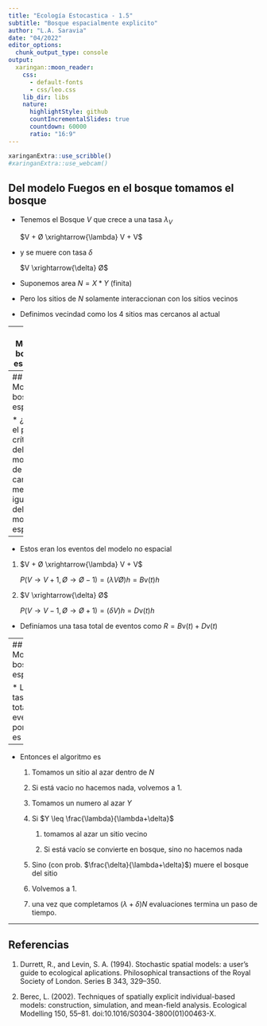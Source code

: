 ```yaml
---
title: "Ecología Estocastica - 1.5"
subtitle: "Bosque espacialmente explicito"
author: "L.A. Saravia"
date: "04/2022"
editor_options:
  chunk_output_type: console
output:
  xaringan::moon_reader:
    css:
      - default-fonts
      - css/leo.css
    lib_dir: libs
    nature:
      highlightStyle: github
      countIncrementalSlides: true
      countdown: 60000
      ratio: "16:9"
---
```


```r
xaringanExtra::use_scribble()
#xaringanExtra::use_webcam()
```
## Del modelo Fuegos en el bosque tomamos el bosque

* Tenemos el Bosque $V$ que crece a una tasa $\lambda_V$ 

  $V + Ø \xrightarrow{\lambda} V + V$

* y se muere con tasa $\delta$

  $V \xrightarrow{\delta} Ø$

* Suponemos area $N = X*Y$  (finita) 

* Pero los sitios de $N$ solamente interaccionan con los sitios vecinos
  
* Definimos vecindad como los 4 sitios mas cercanos al actual

---
## Modelo bosque espacial

* Si suponemos que todos los sitios estan en contacto, llamado modelo de campo medio

* Tenemos un crecimiento logístico igual al modelo SIS

  $\frac{dV}{dt} = -\delta_V  V + \lambda_V V (N-V)$

* Tenemos  $V^*_0 =0 , \qquad V^*_1 =N - \frac{\delta}{\lambda}$

* Definimos $\mu = \frac{\delta}{\lambda}$ y tenemos un punto crítico

<img src="Images/BifurcationV.jpg" width="40%"/>


---
## Modelo bosque espacial

* ¿Será el punto crítico del modelo de campo medio igual al del modelo espacial?

--

* Estos eran los eventos del modelo no espacial 

1. $V + Ø \xrightarrow{\lambda} V + V$

    $P(V \to V+1, Ø \to Ø-1 ) = (\lambda V Ø )h = B\textrm{v}(t)h$ 

1. $V \xrightarrow{\delta} Ø$

    $P(V \to V-1, Ø \to Ø+1) = (\delta V)h = D\textrm{v}(t)h$

* Definíamos una tasa total de eventos como $R=B\textrm{v}(t)+D\textrm{v}(t)$

---
## Modelo bosque espacial

* La tasa total de eventos por sitio es $\lambda+\delta$

--

* Entonces el algoritmo es 
 
  1. Tomamos un sitio al azar dentro de $N$
  
  2. Si está vacio no hacemos nada, volvemos a 1.
  
  3. Tomamos un numero al azar  $Y$ 
  
  4. Si $Y \leq \frac{\lambda}{\lambda+\delta}$ 
     
     1. tomamos al azar un sitio vecino

     5. Si está vacío se convierte en bosque, sino no hacemos nada
     
  4. Sino (con prob. $\frac{\delta}{\lambda+\delta}$) muere el bosque del sitio
  
  5. Volvemos a 1.
  
  5. una vez que completamos $(\lambda+\delta) N$ evaluaciones termina un paso de tiempo.


---

## Referencias

1. Durrett, R., and Levin, S. A. (1994). Stochastic spatial models: a user’s guide to ecological aplications. Philosophical transactions of the Royal Society of London. Series B 343, 329–350.

2. Berec, L. (2002). Techniques of spatially explicit individual-based models: construction, simulation, and mean-field analysis. Ecological Modelling 150, 55–81. doi:10.1016/S0304-3800(01)00463-X.
 
